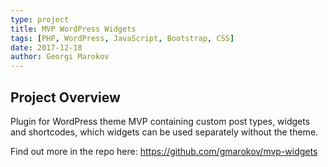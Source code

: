 ```yaml
---
type: project
title: MVP WordPress Widgets
tags: [PHP, WordPress, JavaScript, Bootstrap, CSS]
date: 2017-12-18
author: Georgi Marokov
---
```


## Project Overview

Plugin for WordPress theme MVP containing custom post types, widgets and shortcodes, which widgets can be used
separately without the theme.

Find out more in the repo here: https://github.com/gmarokov/mvp-widgets
